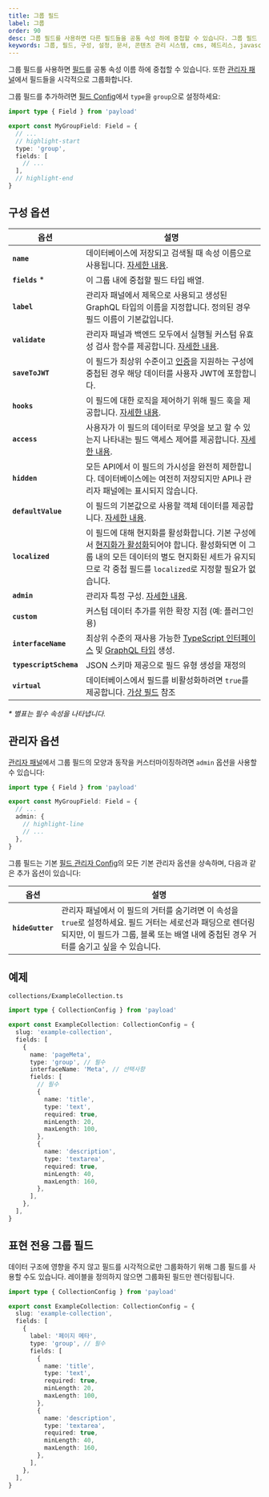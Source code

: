 ```yaml
---
title: 그룹 필드
label: 그룹
order: 90
desc: 그룹 필드를 사용하면 다른 필드들을 공통 속성 하에 중첩할 수 있습니다. 그룹 필드 사용법, 예제 및 옵션을 알아보세요.
keywords: 그룹, 필드, 구성, 설정, 문서, 콘텐츠 관리 시스템, cms, 헤드리스, javascript, node, react, nextjs
---
```


그룹 필드를 사용하면 [필드](./overview)를 공통 속성 이름 하에 중첩할 수 있습니다. 또한 [관리자 패널](../admin/overview)에서 필드들을 시각적으로 그룹화합니다.

<LightDarkImage
  srcLight="https://payloadcms.com/images/docs/fields/group.png"
  srcDark="https://payloadcms.com/images/docs/fields/group-dark.png"
  alt="Payload 관리자 패널의 그룹 필드를 보여줍니다"
  caption="그룹 필드의 관리자 패널 스크린샷"
/>

그룹 필드를 추가하려면 [필드 Config](./overview)에서 `type`을 `group`으로 설정하세요:

```ts
import type { Field } from 'payload'

export const MyGroupField: Field = {
  // ...
  // highlight-start
  type: 'group',
  fields: [
    // ...
  ],
  // highlight-end
}
```

## 구성 옵션

| 옵션                   | 설명                                                                                                                                                                        |
| ---------------------- | --------------------------------------------------------------------------------------------------------------------------------------------------------------------------- |
| **`name`**             | 데이터베이스에 저장되고 검색될 때 속성 이름으로 사용됩니다. [자세한 내용](/docs/fields/overview#field-names).                                                              |
| **`fields`** \*        | 이 그룹 내에 중첩할 필드 타입 배열.                                                                                                                                         |
| **`label`**            | 관리자 패널에서 제목으로 사용되고 생성된 GraphQL 타입의 이름을 지정합니다. 정의된 경우 필드 이름이 기본값입니다.                                                           |
| **`validate`**         | 관리자 패널과 백엔드 모두에서 실행될 커스텀 유효성 검사 함수를 제공합니다. [자세한 내용](/docs/fields/overview#validation).                                                |
| **`saveToJWT`**        | 이 필드가 최상위 수준이고 [인증](/docs/authentication/overview)을 지원하는 구성에 중첩된 경우 해당 데이터를 사용자 JWT에 포함합니다.                                      |
| **`hooks`**            | 이 필드에 대한 로직을 제어하기 위해 필드 훅을 제공합니다. [자세한 내용](../hooks/fields).                                                                                    |
| **`access`**           | 사용자가 이 필드의 데이터로 무엇을 보고 할 수 있는지 나타내는 필드 액세스 제어를 제공합니다. [자세한 내용](../access-control/fields).                                      |
| **`hidden`**           | 모든 API에서 이 필드의 가시성을 완전히 제한합니다. 데이터베이스에는 여전히 저장되지만 API나 관리자 패널에는 표시되지 않습니다.                                             |
| **`defaultValue`**     | 이 필드의 기본값으로 사용할 객체 데이터를 제공합니다. [자세한 내용](/docs/fields/overview#default-values).                                                                 |
| **`localized`**        | 이 필드에 대해 현지화를 활성화합니다. 기본 구성에서 [현지화가 활성화](/docs/configuration/localization)되어야 합니다. 활성화되면 이 그룹 내의 모든 데이터의 별도 현지화된 세트가 유지되므로 각 중첩 필드를 `localized`로 지정할 필요가 없습니다. |
| **`admin`**            | 관리자 특정 구성. [자세한 내용](#admin-options).                                                                                                                            |
| **`custom`**           | 커스텀 데이터 추가를 위한 확장 지점 (예: 플러그인용)                                                                                                                        |
| **`interfaceName`**    | 최상위 수준의 재사용 가능한 [TypeScript 인터페이스](/docs/typescript/generating-types#custom-field-interfaces) 및 [GraphQL 타입](/docs/graphql/graphql-schema#custom-field-schemas) 생성. |
| **`typescriptSchema`** | JSON 스키마 제공으로 필드 유형 생성을 재정의                                                                                                                                |
| **`virtual`**          | 데이터베이스에서 필드를 비활성화하려면 `true`를 제공합니다. [가상 필드](https://payloadcms.com/blog/learn-how-virtual-fields-can-help-solve-common-cms-challenges) 참조      |

_\* 별표는 필수 속성을 나타냅니다._

## 관리자 옵션

[관리자 패널](../admin/overview)에서 그룹 필드의 모양과 동작을 커스터마이징하려면 `admin` 옵션을 사용할 수 있습니다:

```ts
import type { Field } from 'payload'

export const MyGroupField: Field = {
  // ...
  admin: {
    // highlight-line
    // ...
  },
}
```

그룹 필드는 기본 [필드 관리자 Config](./overview#admin-options)의 모든 기본 관리자 옵션을 상속하며, 다음과 같은 추가 옵션이 있습니다:

| 옵션             | 설명                                                                                                                                                                                      |
| ---------------- | ----------------------------------------------------------------------------------------------------------------------------------------------------------------------------------------- |
| **`hideGutter`** | 관리자 패널에서 이 필드의 거터를 숨기려면 이 속성을 `true`로 설정하세요. 필드 거터는 세로선과 패딩으로 렌더링되지만, 이 필드가 그룹, 블록 또는 배열 내에 중첩된 경우 거터를 숨기고 싶을 수 있습니다. |

## 예제

`collections/ExampleCollection.ts`

```ts
import type { CollectionConfig } from 'payload'

export const ExampleCollection: CollectionConfig = {
  slug: 'example-collection',
  fields: [
    {
      name: 'pageMeta',
      type: 'group', // 필수
      interfaceName: 'Meta', // 선택사항
      fields: [
        // 필수
        {
          name: 'title',
          type: 'text',
          required: true,
          minLength: 20,
          maxLength: 100,
        },
        {
          name: 'description',
          type: 'textarea',
          required: true,
          minLength: 40,
          maxLength: 160,
        },
      ],
    },
  ],
}
```

## 표현 전용 그룹 필드

데이터 구조에 영향을 주지 않고 필드를 시각적으로만 그룹화하기 위해 그룹 필드를 사용할 수도 있습니다. 레이블을 정의하지 않으면 그룹화된 필드만 렌더링됩니다.

```ts
import type { CollectionConfig } from 'payload'

export const ExampleCollection: CollectionConfig = {
  slug: 'example-collection',
  fields: [
    {
      label: '페이지 메타',
      type: 'group', // 필수
      fields: [
        {
          name: 'title',
          type: 'text',
          required: true,
          minLength: 20,
          maxLength: 100,
        },
        {
          name: 'description',
          type: 'textarea',
          required: true,
          minLength: 40,
          maxLength: 160,
        },
      ],
    },
  ],
}
```